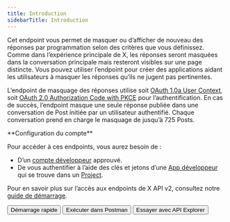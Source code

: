 ```yaml
---
title: Introduction
sidebarTitle: Introduction
---
```



Cet endpoint vous permet de masquer ou d’afficher de nouveau des réponses par programmation selon des critères que vous définissez. Comme dans l’expérience principale de X, les réponses seront masquées dans la conversation principale mais resteront visibles sur une page distincte. Vous pouvez utiliser l’endpoint pour créer des applications aidant les utilisateurs à masquer les réponses qu’ils ne jugent pas pertinentes.

L’endpoint de masquage des réponses utilise soit [OAuth 1.0a User Context](/fr/resources/fundamentals/authentication#oauth-1-0a-2), soit [OAuth 2.0 Authorization Code with PKCE](fr/resources/fundamentals/authentication#oauth-2-0-authorization-code-flow-with-pkce-2) pour l’authentification. En cas de succès, l’endpoint masque une seule réponse publiée dans une conversation de Post initiée par un utilisateur authentifié. Chaque conversation prend en charge le masquage de jusqu’à 725 Posts.

<Note>
  **Configuration du compte**

  Pour accéder à ces endpoints, vous aurez besoin de :

  * D’un [compte développeur](https://developer.x.com/en/portal/petition/essential/basic-info) approuvé.
  * De vous authentifier à l’aide des clés et jetons d’une [App développeur](/fr/resources/fundamentals/developer-apps) qui se trouve dans un [Project](/fr/resources/fundamentals/projects).

  Pour en savoir plus sur l’accès aux endpoints de X API v2, consultez notre [guide de démarrage](/fr/x-api/getting-started/getting-access).
</Note>

<div className="flex space-x-2">
  <Button href="/fr/x-api/posts/hide-replies/quickstart">
    Démarrage rapide
  </Button>

  <Button href="/fr/x-api/posts/hide-replies">
    Exécuter dans Postman
  </Button>

  <Button href="https://developer.x.com/apitools/api?endpoint=%2F2%2Ftweets%2F%7Bid%7D%2Fhidden&method=put">
    Essayer avec API Explorer
  </Button>
</div>
